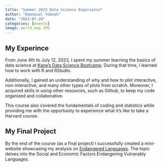 ```yaml
---
title: "Summer 2023 Data Science Experience"
author: "Emmnauel Yeboah"
date: "2023-07-20"
categories: [events]
image: world_map.JPG
---
```


## My Experince 
From June 4th to July 12, 2023, I spent my summer learning the basics of data science at [Kane's Data Science Bootcamp](https://bootcamp.davidkane.info/). During that time, I learned how to work with R and RStudio. 

Additionally, I gained an understanding of why and how to plot interactive, non-interactive, and many other types of plots from scratch. Moreover, I acquired skills in using other resources, such as Github, to keep my code organized and collaborative.

This course also covered the fundamentals of coding and statistics while providing me with the opportunity to experience what it's like to take a Harvard course. 

## My Final Project
By the end of the course (as a final project) I successfully created a mini-website showcasing my analysis on [Endangered Languages](https://ema-pubweb0707.quarto.pub/kanes_ds-class_degree-of-endangered-languages/). The topic delves into the Social and Economic Factors Endangering Vulnerably Languages.